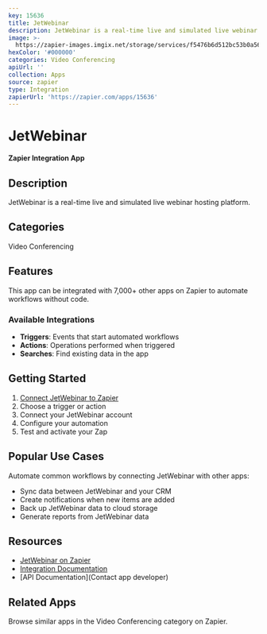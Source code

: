 ```yaml
---
key: 15636
title: JetWebinar
description: JetWebinar is a real-time live and simulated live webinar hosting platform.
image: >-
  https://zapier-images.imgix.net/storage/services/f5476b6d512bc53b0a5695d71a28645d.png?auto=format%2Ccompress&ixlib=python-3.0.0&q=50
hexColor: '#000000'
categories: Video Conferencing
apiUrl: ''
collection: Apps
source: zapier
type: Integration
zapierUrl: 'https://zapier.com/apps/15636'
---
```

# JetWebinar

**Zapier Integration App**

## Description

JetWebinar is a real-time live and simulated live webinar hosting platform.

## Categories

Video Conferencing

## Features

This app can be integrated with 7,000+ other apps on Zapier to automate workflows without code.

### Available Integrations

- **Triggers**: Events that start automated workflows
- **Actions**: Operations performed when triggered
- **Searches**: Find existing data in the app

## Getting Started

1. [Connect JetWebinar to Zapier](https://zapier.com/apps/15636)
2. Choose a trigger or action
3. Connect your JetWebinar account
4. Configure your automation
5. Test and activate your Zap

## Popular Use Cases

Automate common workflows by connecting JetWebinar with other apps:

- Sync data between JetWebinar and your CRM
- Create notifications when new items are added
- Back up JetWebinar data to cloud storage
- Generate reports from JetWebinar data

## Resources

- [JetWebinar on Zapier](https://zapier.com/apps/15636)
- [Integration Documentation](https://zapier.com/apps/15636/integrations)
- [API Documentation](Contact app developer)

## Related Apps

Browse similar apps in the Video Conferencing category on Zapier.
